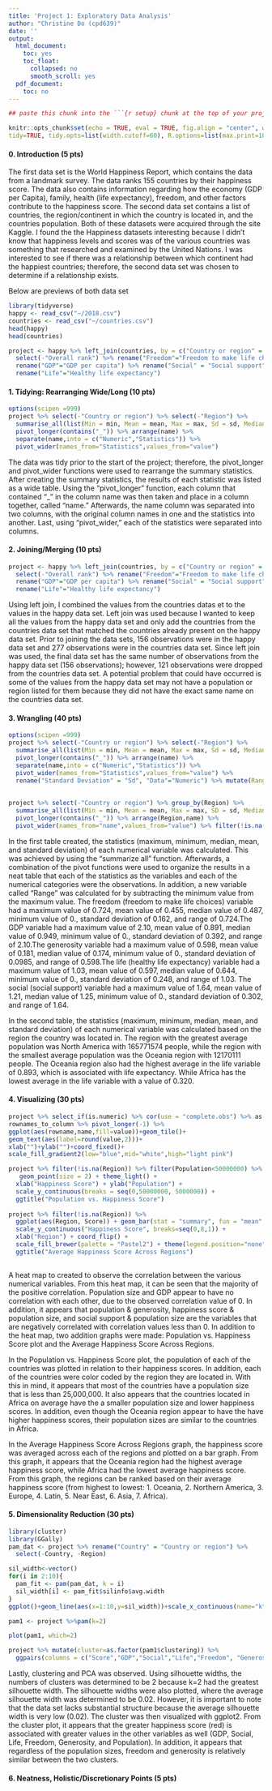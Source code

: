 ```yaml
---
title: 'Project 1: Exploratory Data Analysis'
author: "Christine Do (cpd639)"
date: ''
output:
  html_document:
    toc: yes
    toc_float:
      collapsed: no
      smooth_scroll: yes
  pdf_document:
    toc: no
---
```


```r

## paste this chunk into the ```{r setup} chunk at the top of your project 1 .Rmd file

knitr::opts_chunk$set(echo = TRUE, eval = TRUE, fig.align = "center", warning = F, message = F,
tidy=TRUE, tidy.opts=list(width.cutoff=60), R.options=list(max.print=100))

```

#### 0. Introduction (5  pts)
The first data set is the World Happiness Report, which contains the data from a landmark survey. The data ranks 155 countries by their happiness score. The data also contains information regarding how the economy (GDP per Capita), family, health (life expectancy), freedom, and other factors contribute to the happiness score. The second data set contains a list of countries, the region/continent in which the country is located in, and the countries population. Both of these datasets were acquired through the site Kaggle. I found the the Happiness datasets interesting because I didn't know that happiness levels and scores was of the various countries was something that researched and examined by the United Nations. I was interested to see if there was a relationship between which continent had the happiest countries; therefore, the second data set was chosen to determine if a relationship exists.

Below are previews of both data set


```r
library(tidyverse)
happy <- read_csv("~/2018.csv")
countries <- read_csv("~/countries.csv")
head(happy)
head(countries)

project <- happy %>% left_join(countries, by = c("Country or region" = "Country")) %>% 
  select(-"Overall rank") %>% rename("Freedom"="Freedom to make life choices") %>% 
  rename("GDP"="GDP per capita") %>% rename("Social" = "Social support") %>% 
  rename("Life"="Healthy life expectancy")

```

#### 1. Tidying: Rearranging Wide/Long (10 pts)


```R
options(scipen =999)
project %>% select(-"Country or region") %>% select(-"Region") %>% 
  summarise_all(list(Min = min, Mean = mean, Max = max, Sd = sd, Median = median), na.rm =T) %>% 
  pivot_longer(contains("_")) %>% arrange(name) %>% 
  separate(name,into = c("Numeric","Statistics")) %>% 
  pivot_wider(names_from="Statistics",values_from="value")
```
The data was tidy prior to the start of the project; therefore, the pivot_longer and pivot_wider functions were used to rearrange the summary statistics. After creating the summary statistics, the results of each statistic was listed as a wide table. Using the "pivot_longer" function, each column that contained "_" in the column name was then taken and place in a column together, called "name." Afterwards, the name column was separated into two columns, with the original column names in one and the statistics into another. Last, using "pivot_wider," each of the statistics were separated into columns.

#### 2. Joining/Merging (10 pts)


```R
project <- happy %>% left_join(countries, by = c("Country or region" = "Country")) %>% 
  select(-"Overall rank") %>% rename("Freedom"="Freedom to make life choices") %>% 
  rename("GDP"="GDP per capita") %>% rename("Social" = "Social support") %>% 
  rename("Life"="Healthy life expectancy")
```
Using left join, I combined the values from the countries datas et to the values in the happy data set. Left join was used because I wanted to keep all the values from the happy data set and only add the countries from the countries data set that matched the countries already present on the happy data set. Prior to joining the data sets, 156 observations were in the happy data set and 277 observations were in the countries data set. Since left join was used, the final data set has the same number of observations from the happy data set (156 observations); however, 121 observations were dropped from the countries data set. A potential problem that could have occurred is some of the values from the happy data set may not have a population or region listed for them because they did not have the exact same name on the countries data set.

#### 3. Wrangling (40 pts)

```R
options(scipen =999)
project %>% select(-"Country or region") %>% select(-"Region") %>% 
  summarise_all(list(Min = min, Mean = mean, Max = max, Sd = sd, Median = median), na.rm =T) %>% 
  pivot_longer(contains("_")) %>% arrange(name) %>% 
  separate(name,into = c("Numeric","Statistics")) %>% 
  pivot_wider(names_from="Statistics",values_from="value") %>% 
  rename("Standard Deviation" = "Sd", "Data"="Numeric") %>% mutate(Range=Max-Min)
                                      
                                      
project %>% select(-"Country or region") %>% group_by(Region) %>% 
  summarise_all(list(Min = min, Mean = mean, Max = max, SD = sd, Median = median), na.rm =T) %>% 
  pivot_longer(contains("_")) %>% arrange(Region,name) %>%  
  pivot_wider(names_from="name",values_from="value") %>% filter(!is.na(Region))
```
In the first table created, the statistics (maximum, minimum, median, mean, and standard deviation) of each numerical variable was calculated. This was achieved by using the "summarize all" function. Afterwards, a combination of the pivot functions were used to organize the results in a neat table that each of the statistics as the variables and each of the numerical categories were the observations. In addition, a new variable called "Range" was calculated for by subtracting the minimum value from the maximum value. The freedom (freedom to make life choices) variable had a maximum value of 0.724, mean value of 0.455, median value of 0.487, minimum value of 0., standard deviation of 0.162, and range of 0.724.The GDP variable had a maximum value of 2.10, mean value of 0.891, median value of 0.949, minimum value of 0., standard deviation of 0.392, and range of 2.10.The generosity variable had a maximum value of 0.598, mean value of 0.181, median value of 0.174, minimum value of 0., standard deviation of 0.0985, and range of 0.598.The life (healthy life expectancy) variable had a maximum value of 1.03, mean value of 0.597, median value of 0.644, minimum value of 0., standard deviation of 0.248, and range of 1.03. The social (social support) variable had a maximum value of 1.64, mean value of 1.21, median value of 1.25, minimum value of 0., standard deviation of 0.302, and range of 1.64.

In the second table, the statistics (maximum, minimum, median, mean, and standard deviation) of each numerical variable was calculated based on the region the country was located in. The region with the greatest average population was North America with 165771574 people, while the region with the smallest average population was the Oceania region with 12170111 people. The Oceania region also had the highest average in the life variable of 0.893, which is associated with life expectancy. While Africa has the lowest average in the life variable with a value of 0.320.

#### 4. Visualizing (30 pts)
    
```R

project %>% select_if(is.numeric) %>% cor(use = "complete.obs") %>% as.data.frame %>%
rownames_to_column %>% pivot_longer(-1) %>%
ggplot(aes(rowname,name,fill=value))+geom_tile()+
geom_text(aes(label=round(value,2)))+
xlab("")+ylab("")+coord_fixed()+
scale_fill_gradient2(low="blue",mid="white",high="light pink")

project %>% filter(!is.na(Region)) %>% filter(Population<50000000) %>% ggplot(aes(Score,Population, color = Region)) + 
   geom_point(size = 2) + theme_light() + 
  xlab("Happiness Score") + ylab("Population") + 
  scale_y_continuous(breaks = seq(0,50000000, 5000000)) +
  ggtitle("Population vs. Happiness Score")
  
project %>% filter(!is.na(Region)) %>% 
  ggplot(aes(Region, Score)) + geom_bar(stat = "summary", fun = "mean", aes(fill=Region)) + 
  scale_y_continuous("Happiness Score", breaks=seq(0,8,1)) +
  xlab("Region") + coord_flip() +
  scale_fill_brewer(palette = "Pastel2") + theme(legend.position="none") + 
  ggtitle("Average Happiness Score Across Regions")
 
```
A heat map to created to observe the correlation between the various numerical variables. From this heat map, it can be seen that the majority of the positive correlation. Population size and GDP appear to have no correlation with each other, due to the observed correlation value of 0. In addition, it appears that population & generosity, happiness score & population size, and social support & population size are the variables that are negatively correlated with correlation values less than 0. In addition to the heat map, two addition graphs were made: Population vs. Happiness Score plot and the Average Happiness Score Across Regions.

In the Population vs. Happiness Score plot, the population of each of the countries was plotted in relation to their happiness scores. In addition, each of the countries were color coded by the region they are located in. With this in mind, it appears that most of the countries have a population size that is less than 25,000,000. It also appears that the countries located in Africa on average have the a smaller population size and lower happiness scores. In addition, even though the Oceania region appear to have the have higher happiness scores, their population sizes are similar to the countries in Africa.

In the Average Happiness Score Across Regions graph, the happiness score was averaged across each of the regions and plotted on a bar graph. From this graph, it appears that the Oceania region had the highest average happiness score, while Africa had the lowest average happiness score. From this graph, the regions can be ranked based on their average happiness score (from highest to lowest: 1. Oceania, 2. Northern America, 3. Europe, 4. Latin, 5. Near East, 6. Asia, 7. Africa). 

#### 5. Dimensionality Reduction (30 pts) 

```R
library(cluster)
library(GGally)
pam_dat <- project %>% rename("Country" = "Country or region") %>% 
  select(-Country, -Region)

sil_width<-vector()
for(i in 2:10){  
  pam_fit <- pam(pam_dat, k = i)  
  sil_width[i] <- pam_fit$silinfo$avg.width  
}
ggplot()+geom_line(aes(x=1:10,y=sil_width))+scale_x_continuous(name="k",breaks=1:10)

pam1 <- project %>%pam(k=2)

plot(pam1, which=2)

project %>% mutate(cluster=as.factor(pam1$clustering)) %>% 
  ggpairs(columns = c("Score","GDP","Social","Life","Freedom", "Generosity","Population"), aes(color=cluster))

```
Lastly, clustering and PCA was observed. Using silhouette widths, the numbers of clusters was determined to be 2 because k=2 had the greatest silhouette width. The silhouette widths were also plotted, where the average silhouette width was determined to be 0.02. However, it is important to note that the data set lacks substantial structure because the average silhouette width is very low (0.02). The cluster was then visualized with ggplot2. From the cluster plot, it appears that the greater happiness score (red) is associated with greater values in the other variables as well (GDP, Social, Life, Freedom, Generosity, and Population). In addition, it appears that regardless of the population sizes, freedom and generosity is relatively similar between the two clusters.


#### 6. Neatness, Holistic/Discretionary Points (5 pts)
